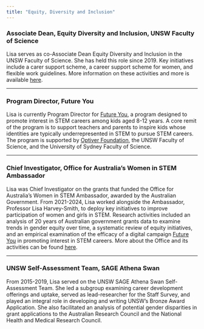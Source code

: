 ```yaml
---
title: "Equity, Diversity and Inclusion"
---
```


### **Associate Dean, Equity Diversity and Inclusion, UNSW Faculty of Science**

Lisa serves as co-Associate Dean Equity Diversity and Inclusion in the UNSW Faculty of Science. She has held this role since 2019. Key initiatives include a carer support scheme, a career support scheme for women, and flexible work guidelines. More information on these activities and more is available [here](https://www.unsw.edu.au/science/about-us/equity-diversity-inclusion).

------------------------------------------------------------------------

### **Program Director, Future You**

Lisa is currently Program Director for [Future You](https://futureyouaustralia.com/), a program designed to promote interest in STEM careers among kids aged 8-12 years. A core remit of the program is to support teachers and parents to inspire kids whose identities are typically underrepresented in STEM to pursue STEM careers. The program is supported by [Optiver Foundation](https://www.unsw.edu.au/newsroom/news/2025/03/UNSW-receives-2m-Optiver-Foundation-grant-to-boost-diversity-in-STEM), the UNSW Faculty of Science, and the University of Sydney Faculty of Science.

------------------------------------------------------------------------

### **Chief Investigator, Office for Australia’s Women in STEM Ambassador**

Lisa was Chief Investigator on the grants that funded the Office for Australia’s Women in STEM Ambassador, awarded by the Australian Government. From 2021-2024, Lisa worked alongside the Ambassador, Professor Lisa Harvey-Smith, to deploy key initiatives to improve participation of women and girls in STEM. Research activities included an analysis of 20 years of Australian government grants data to examine trends in gender equity over time, a systematic review of equity initiatives, and an empirical examination of the efficacy of a digital campaign [Future You](https://futureyouaustralia.com/) in promoting interest in STEM careers. More about the Office and its activities can be found [here](https://www.unsw.edu.au/science/engage-with-us/women-stem-ambassador-program).

------------------------------------------------------------------------

### **UNSW Self-Assessment Team, SAGE Athena Swan**

From 2015-2019, Lisa served on the UNSW SAGE Athena Swan Self-Assessment Team. She led a subgroup examining career development offerings and uptake, served as lead-researcher for the Staff Survey, and played an integral role in developing and writing UNSW’s Bronze Award Application. She also facilitated an analysis of potential gender disparities in grant applications to the Australian Research Council and the National Health and Medical Research Council.
